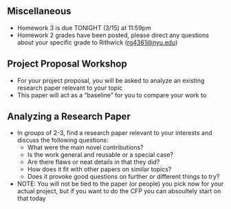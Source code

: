 ## Miscellaneous 

* Homework 3 is due TONIGHT (3/15) at 11:59pm
* Homework 2 grades have been posted, please direct any questions about your specific grade to Rithwick ([rg4361@nyu.edu](rg4361@nyu.edu))

## Project Proposal Workshop
* For your project proposal, you will be asked to analyze an existing research paper relevant to your topic 
* This paper will act as a "baseline" for you to compare your work to

## Analyzing a Research Paper
* In groups of 2-3, find a research paper relevant to your interests and discuss the following questions:
  * What were the main novel contributions?
  * Is the work general and reusable or a special case?
  * Are there flaws or neat details in that they did?
  * How does it fit with other papers on similar topics?
  * Does it provoke good questions on further or different things to try? 
* NOTE: You will not be tied to the paper (or people) you pick now for your actual project, but if you want to do the CFP you can absoultely start on that today